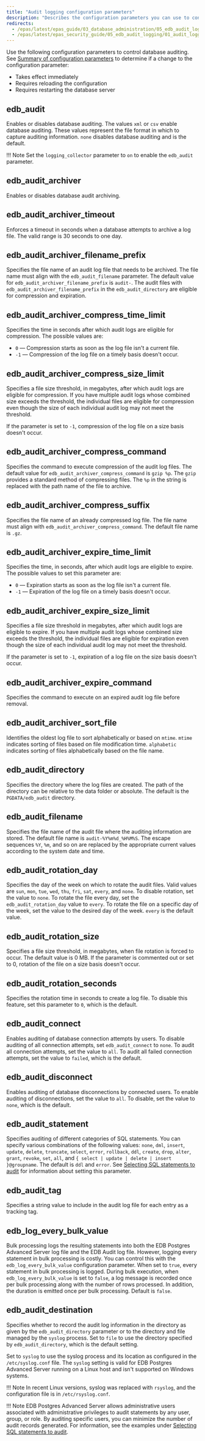 ```yaml
---
title: "Audit logging configuration parameters"
description: "Describes the configuration parameters you can use to control database auditing"
redirects:
  - /epas/latest/epas_guide/03_database_administration/05_edb_audit_logging/01_audit_logging_configuration_parameters/ #generated for docs/epas/reorg-role-use-case-mode
  - /epas/latest/epas_security_guide/05_edb_audit_logging/01_audit_logging_configuration_parameters/
---
```


Use the following configuration parameters to control database auditing. See [Summary of configuration parameters](/epas/latest/reference/database_administrator_reference/02_summary_of_configuration_parameters/) to determine if a change to the configuration parameter:

- Takes effect immediately 
- Requires reloading the configuration
- Requires restarting the database server

## edb_audit

 Enables or disables database auditing. The values `xml` or `csv` enable database auditing. These values represent the file format in which to capture auditing information. `none` disables database auditing and is the default.

!!! Note
    Set the `logging_collector` parameter to `on` to enable the `edb_audit` parameter.

## edb_audit_archiver 

 Enables or disables database audit archiving.

## edb_audit_archiver_timeout 

 Enforces a timeout in seconds when a database attempts to archive a log file. The valid range is 30 seconds to one day.

## edb_audit_archiver_filename_prefix

 Specifies the file name of an audit log file that needs to be archived. The file name must align with the `edb_audit_filename` parameter. The default value for `edb_audit_archiver_filename_prefix` is `audit-`. The audit files with `edb_audit_archiver_filename_prefix` in the `edb_audit_directory` are eligible for compression and expiration.

## edb_audit_archiver_compress_time_limit

 Specifies the time in seconds after which audit logs are eligible for compression. The possible values are: 
 
 - `0` &mdash; Compression starts as soon as the log file isn't a current file. 
 - `-1` &mdash; Compression of the log file on a timely basis doesn't occur.

## edb_audit_archiver_compress_size_limit

Specifies a file size threshold, in megabytes, after which audit logs are eligible for compression. If you have multiple audit logs whose combined size exceeds the threshold, the individual files are eligible for compression even though the size of each individual audit log may not meet the threshold. 
 
If the parameter is set to `-1`, compression of the log file on a size basis doesn't occur. 

## edb_audit_archiver_compress_command

 Specifies the command to execute compression of the audit log files. The default value for `edb_audit_archiver_compress_command` is `gzip %p`. The `gzip` provides a standard method of compressing files. The `%p` in the string is replaced with the path name of the file to archive.

## edb_audit_archiver_compress_suffix

 Specifies the file name of an already compressed log file. The file name must align with `edb_audit_archiver_compress_command`. The default file name is `.gz`.

## edb_audit_archiver_expire_time_limit

 Specifies the time, in seconds, after which audit logs are eligible to expire. The possible values to set this parameter are: 
 
 - `0` &mdash; Expiration starts as soon as the log file isn't a current file. 
 - `-1` &mdash; Expiration of the log file on a timely basis doesn't occur.

## edb_audit_archiver_expire_size_limit 

 Specifies a file size threshold in megabytes, after which audit logs are eligible to expire. If you have multiple audit logs whose combined size exceeds the threshold, the individual files are eligible for expiration even though the size of each individual audit log may not meet the threshold.
 
 If the parameter is set to `-1`, expiration of a log file on the size basis doesn't occur. 

## edb_audit_archiver_expire_command

 Specifies the command to execute on an expired audit log file before removal.

## edb_audit_archiver_sort_file

 Identifies the oldest log file to sort alphabetically or based on `mtime`. `mtime` indicates sorting of files based on file modification time. `alphabetic` indicates sorting of files alphabetically based on the file name.

## edb_audit_directory

 Specifies the directory where the log files are created. The path of the directory can be relative to the data folder or absolute. The default is the `PGDATA/edb_audit` directory.

## edb_audit_filename

 Specifies the file name of the audit file where the auditing information are stored. The default file name is `audit-%Y%m%d_%H%M%S`. The escape sequences `%Y`, `%m`, and so on are replaced by the appropriate current values according to the system date and time.

## edb_audit_rotation_day

 Specifies the day of the week on which to rotate the audit files. Valid values are `sun`, `mon`, `tue`, `wed`, `thu`, `fri`, `sat`, `every`, and `none`. To disable rotation, set the value to `none`. To rotate the file every day, set the `edb_audit_rotation_day` value to `every`. To rotate the file on a specific day of the week, set the value to the desired day of the week. `every` is the default value.

## edb_audit_rotation_size

 Specifies a file size threshold, in megabytes, when file rotation is forced to occur. The default value is 0 MB. If the parameter is commented out or set to 0, rotation of the file on a size basis doesn't occur.

## edb_audit_rotation_seconds

 Specifies the rotation time in seconds to create a log file. To disable this feature, set this parameter to `0`, which is the default.

## edb_audit_connect

 Enables auditing of database connection attempts by users. To disable auditing of all connection attempts, set `edb_audit_connect` to `none`. To audit all connection attempts, set the value to `all`. To audit all failed connection attempts, set the value to `failed`, which is the default. 

## edb_audit_disconnect

 Enables auditing of database disconnections by connected users. To enable auditing of disconnections, set the value to `all`. To disable, set the value to `none`, which is the default.

## edb_audit_statement

 Specifies auditing of different categories of SQL statements. You can specify various combinations of the following values: `none`, `dml`, `insert`, `update`, `delete`, `truncate`, `select`, `error`, `rollback`, `ddl`, `create`, `drop`, `alter`, `grant`, `revoke`, `set`, `all`, and `{ select | update | delete | insert }@groupname`. The default is `ddl` and `error`. See [Selecting SQL statements to audit](/epas/latest/epas_security_guide/05_edb_audit_logging/02_selecting_sql_statements_to_audit/) for information about setting this parameter.

## edb_audit_tag

 Specifies a string value to include in the audit log file for each entry as a tracking tag.

## edb_log_every_bulk_value

 Bulk processing logs the resulting statements into both the EDB Postgres Advanced Server log file and the EDB Audit log file. However, logging every statement in bulk processing is costly. You can control this with the `edb_log_every_bulk_value` configuration parameter. When set to `true`, every statement in bulk processing is logged. During bulk execution, when `edb_log_every_bulk_value` is set to `false`, a log message is recorded once per bulk processing along with the number of rows processed. In addition, the duration is emitted once per bulk processing. Default is `false`.

## edb_audit_destination

 Specifies whether to record the audit log information in the directory as given by the `edb_audit_directory` parameter or to the directory and file managed by the `syslog` process. Set to `file` to use the directory specified by `edb_audit_directory`, which is the default setting.

 Set to `syslog` to use the syslog process and its location as configured in the `/etc/syslog.conf` file. The `syslog` setting is valid for EDB Postgres Advanced Server running on a Linux host and isn't supported on Windows systems. 
 
 !!! Note
    In recent Linux versions, syslog was replaced with `rsyslog`, and the configuration file is in `/etc/rsyslog.conf`.

!!! Note
    EDB Postgres Advanced Server allows administrative users associated with administrative privileges to audit statements by any user, group, or role. By auditing specific users, you can minimize the number of audit records generated. For information, see the examples under [Selecting SQL statements to audit](/epas/latest/epas_security_guide/05_edb_audit_logging/02_selecting_sql_statements_to_audit/).
